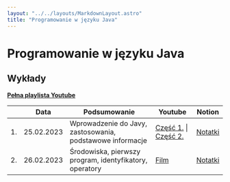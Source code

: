 ```yaml
---
layout: "../../layouts/MarkdownLayout.astro"
title: "Programowanie w języku Java"
---
```


# Programowanie w języku Java

## Wykłady

[**Pełna playlista Youtube**](https://www.youtube.com/playlist?list=PLxnzOnUpNzMBdvsYbqp4fe9tS5YmHTHO-)

<div class="overflow-auto">

|     | Data       | Podsumowanie                                              | Youtube                                                                              | Notion                                                                                                                   |
| --- | ---------- | --------------------------------------------------------- | ------------------------------------------------------------------------------------ | ------------------------------------------------------------------------------------------------------------------------ |
| 1.  | 25.02.2023 | Wprowadzenie do Javy, zastosowania, podstawowe informacje | [Część 1.](https://youtu.be/N5sLciYXHTo) \| [Część 2.](https://youtu.be/mgbHejsRqPo) | [Notatki](https://zippy-tamarillo-525.notion.site/Programowanie-w-j-zyku-Java-Wyk-ad-1-d98274721eb34b8e9428948cf153f764) |
| 2.  | 26.02.2023 | Środowiska, pierwszy program, identyfikatory, operatory   | [Film](https://youtu.be/6AzNPrUJMBM)                                                 | [Notatki](https://zippy-tamarillo-525.notion.site/Programowanie-w-j-zyku-Java-Wyk-ad-2-48dc52567d0f47f3a4812f7d63c30a9b) |

</div>
